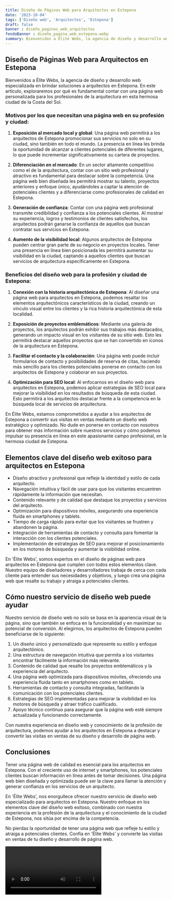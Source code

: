 ```yaml
---
title: Diseño de Páginas Web para Arquitectos en Estepona
date: '2023-10-04'
tags: ['Diseño web', 'Arquitectos', 'Estepona']
draft: false
banner : diseño_paginas_web_arquitectos
fondoBanner : diseño_pagina_web_estepona.webp
summary: Bienvenidos a Élite Webs, la agencia de diseño y desarrollo web especializada en brindar soluciones a arquitectos en Estepona. En este artículo, exploraremos por qué es fundamental contar con una página web personalizada para los profesionales de la arquitectura en esta hermosa ciudad de la Costa del Sol.
---
```


## **Diseño de Páginas Web para Arquitectos en Estepona**

Bienvenidos a Élite Webs, la agencia de diseño y desarrollo web especializada en brindar soluciones a arquitectos en Estepona. En este artículo, exploraremos por qué es fundamental contar con una página web personalizada para los profesionales de la arquitectura en esta hermosa ciudad de la Costa del Sol.

### **Motivos por los que necesitan una página web en su profesión y ciudad:**

1. **Exposición al mercado local y global**: Una página web permitirá a los arquitectos de Estepona promocionar sus servicios no solo en su ciudad, sino también en todo el mundo. La presencia en línea les brinda la oportunidad de alcanzar a clientes potenciales de diferentes lugares, lo que puede incrementar significativamente su cartera de proyectos.

2. **Diferenciación en el mercado**: En un sector altamente competitivo como el de la arquitectura, contar con un sitio web profesional y atractivo es fundamental para destacar sobre la competencia. Una página web bien diseñada les permitirá mostrar su talento, proyectos anteriores y enfoque único, ayudándoles a captar la atención de potenciales clientes y a diferenciarse como profesionales de calidad en Estepona.

3. **Generación de confianza**: Contar con una página web profesional transmite credibilidad y confianza a los potenciales clientes. Al mostrar su experiencia, logros y testimonios de clientes satisfechos, los arquitectos podrán ganarse la confianza de aquellos que buscan contratar sus servicios en Estepona.

4. **Aumento de la visibilidad local**: Algunos arquitectos de Estepona pueden centrar gran parte de su negocio en proyectos locales. Tener una presencia en línea bien posicionada les permitirá aumentar su visibilidad en la ciudad, captando a aquellos clientes que buscan servicios de arquitectura específicamente en Estepona.

### **Beneficios del diseño web para la profesión y ciudad de Estepona:**

1. **Conexión con la historia arquitectónica de Estepona**: Al diseñar una página web para arquitectos en Estepona, podemos resaltar los elementos arquitectónicos característicos de la ciudad, creando un vínculo visual entre los clientes y la rica historia arquitectónica de esta localidad.

2. **Exposición de proyectos emblemáticos**: Mediante una galería de proyectos, los arquitectos podrán exhibir sus trabajos más destacados, generando un impacto visual en los visitantes de su sitio web. Esto les permitirá destacar aquellos proyectos que se han convertido en íconos de la arquitectura en Estepona.

3. **Facilitar el contacto y la colaboración**: Una página web puede incluir formularios de contacto y posibilidades de reserva de citas, haciendo más sencillo para los clientes potenciales ponerse en contacto con los arquitectos de Estepona y colaborar en sus proyectos.

4. **Optimización para SEO local**: Al enfocarnos en el diseño web para arquitectos en Estepona, podemos aplicar estrategias de SEO local para mejorar la visibilidad en los resultados de búsqueda de esta ciudad. Esto permitirá a los arquitectos destacar frente a la competencia en la búsqueda local de servicios de arquitectura.

En Élite Webs, estamos comprometidos a ayudar a los arquitectos de Estepona a convertir sus visitas en ventas mediante un diseño web estratégico y optimizado. No dude en ponerse en contacto con nosotros para obtener más información sobre nuestros servicios y cómo podemos impulsar su presencia en línea en este apasionante campo profesional, en la hermosa ciudad de Estepona.

<GifSeo />

<Cta />

## Elementos clave del diseño web exitoso para arquitectos en Estepona

- Diseño atractivo y profesional que refleje la identidad y estilo de cada arquitecto.
- Navegación intuitiva y fácil de usar para que los visitantes encuentren rápidamente la información que necesitan.
- Contenido relevante y de calidad que destaque los proyectos y servicios del arquitecto.
- Optimización para dispositivos móviles, asegurando una experiencia fluida en smartphones y tablets.
- Tiempo de carga rápido para evitar que los visitantes se frustren y abandonen la página.
- Integración de herramientas de contacto y consulta para fomentar la interacción con los clientes potenciales.
- Implementación de estrategias de SEO para mejorar el posicionamiento en los motores de búsqueda y aumentar la visibilidad online.

En 'Élite Webs', somos expertos en el diseño de páginas web para arquitectos en Estepona que cumplen con todos estos elementos clave. Nuestro equipo de diseñadores y desarrolladores trabaja de cerca con cada cliente para entender sus necesidades y objetivos, y luego crea una página web que resalte su trabajo y atraiga a potenciales clientes.

## Cómo nuestro servicio de diseño web puede ayudar

Nuestro servicio de diseño web no solo se basa en la apariencia visual de la página, sino que también se enfoca en la funcionalidad y en maximizar su potencial de conversión. Al elegirnos, los arquitectos de Estepona pueden beneficiarse de lo siguiente:

1. Un diseño único y personalizado que represente su estilo y enfoque arquitectónico.
2. Una estructura de navegación intuitiva que permita a los visitantes encontrar fácilmente la información más relevante.
3. Contenido de calidad que resalte los proyectos emblemáticos y la experiencia del arquitecto.
4. Una página web optimizada para dispositivos móviles, ofreciendo una experiencia fluida tanto en smartphones como en tablets.
5. Herramientas de contacto y consulta integradas, facilitando la comunicación con los potenciales clientes.
6. Estrategias de SEO implementadas para mejorar la visibilidad en los motores de búsqueda y atraer tráfico cualificado.
7. Apoyo técnico continuo para asegurar que la página web esté siempre actualizada y funcionando correctamente.

Con nuestra experiencia en diseño web y conocimiento de la profesión de arquitectura, podemos ayudar a los arquitectos en Estepona a destacar y convertir las visitas en ventas de su diseño y desarrollo de página web.

## Conclusiones

Tener una página web de calidad es esencial para los arquitectos en Estepona. Con el creciente uso de internet y smartphones, los potenciales clientes buscan información en línea antes de tomar decisiones. Una página web bien diseñada y optimizada puede ser la clave para llamar la atención y generar confianza en los servicios de un arquitecto.

En 'Élite Webs', nos enorgullece ofrecer nuestro servicio de diseño web especializado para arquitectos en Estepona. Nuestro enfoque en los elementos clave del diseño web exitoso, combinado con nuestra experiencia en la profesión de la arquitectura y el conocimiento de la ciudad de Estepona, nos sitúa por encima de la competencia.

No pierdas la oportunidad de tener una página web que refleje tu estilo y atraiga a potenciales clientes. Confía en 'Élite Webs' y convierte las visitas en ventas de tu diseño y desarrollo de página web.

<Video />

<CtaBot job='Arquitectos' city='Estepona'/>

<Gmaps query='Estepona+españa+maps' />